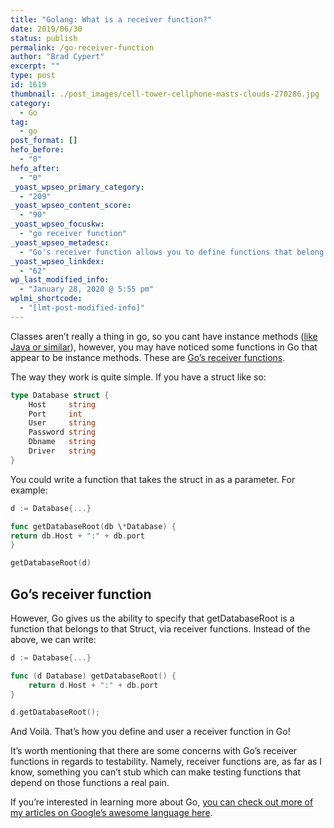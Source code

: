 ```yaml
---
title: "Golang: What is a receiver function?"
date: 2019/06/30
status: publish
permalink: /go-receiver-function
author: "Brad Cypert"
excerpt: ""
type: post
id: 1619
thumbnail: ./post_images/cell-tower-cellphone-masts-clouds-270286.jpg
category:
  - Go
tag:
  - go
post_format: []
hefo_before:
  - "0"
hefo_after:
  - "0"
_yoast_wpseo_primary_category:
  - "209"
_yoast_wpseo_content_score:
  - "90"
_yoast_wpseo_focuskw:
  - "go receiver function"
_yoast_wpseo_metadesc:
  - "Go's receiver function allows you to define functions that belong to structs, similarly, but still quite different from instance methods in OOP."
_yoast_wpseo_linkdex:
  - "62"
wp_last_modified_info:
  - "January 28, 2020 @ 5:55 pm"
wplmi_shortcode:
  - "[lmt-post-modified-info]"
---
```


Classes aren’t really a thing in go, so you cant have instance methods ([like Java or similar](https://www.geeksforgeeks.org/static-methods-vs-instance-methods-java/)), however, you may have noticed some functions in Go that appear to be instance methods. These are [Go’s receiver functions](https://tour.golang.org/methods/4).

The way they work is quite simple. If you have a struct like so:

```go
type Database struct {
	Host     string
	Port     int
	User     string
	Password string
	Dbname   string
	Driver   string
}
```

You could write a function that takes the struct in as a parameter. For example:

```go
d := Database{...}

func getDatabaseRoot(db \*Database) {
return db.Host + ":" + db.port
}

getDatabaseRoot(d)

```

## Go’s receiver function

However, Go gives us the ability to specify that getDatabaseRoot is a function that belongs to that Struct, via receiver functions. Instead of the above, we can write:

```go
d := Database{...}

func (d Database) getDatabaseRoot() {
    return d.Host + ":" + db.port
}

d.getDatabaseRoot();
```

And Voilà. That’s how you define and user a receiver function in Go!

It’s worth mentioning that there are some concerns with Go’s receiver functions in regards to testability. Namely, receiver functions are, as far as I know, something you can’t stub which can make testing functions that depend on those functions a real pain.

If you’re interested in learning more about Go, [you can check out more of my articles on Google’s awesome language here](https://www.bradcypert.com/tag/go).
